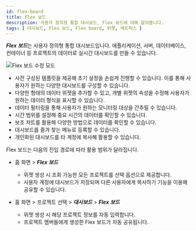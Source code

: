 ```yaml
---
id: flex-board
title: Flex 보드
description: 사용자 정의형 통합 대시보드, Flex 보드에 대해 알아봅니다.
tags: [ 대시보드, Flex 보드, Flex board, 위젯, 메트릭스 ]
---
```


***Flex 보드***는 사용자 정의형 통합 대시보드입니다. 애플리케이션, 서버, 데이터베이스, 컨테이너 등 프로젝트의 데이터로 실시간 대시보드를 만들 수 있습니다.

![Flex 보드 수정 모드](/img/flex-board-mod.png)

* 사전 구성된 템플릿을 제공해 초기 설정을 손쉽게 진행할 수 있습니다. 이를 통해 사용자가 원하는 다양한 대시보드를 구성할 수 있습니다.
* 다양한 형태의 데이터 위젯을 추가할 수 있고, 개별 위젯의 속성을 수정해 사용자가 원하는 데이터 형식을 표시할 수 있습니다.
* 데이터 필터링을 통해 사용자가 원하는 모니터링 대상을 간추릴 수 있습니다.
* 시간 범위를 설정해 중요 시간의 데이터를 확인할 수 있습니다.
* 보조 차트를 활용해 다양한 방법으로 데이터를 확인할 수 있습니다.
* 대시보드를 즐겨 찾는 메뉴로 등록할 수 있습니다.
* 개인화된 대시보드를 타 계정에 복사해 활용할 수 있습니다.

Flex 보드는 다음의 진입 경로에 따라 활용 범위가 달라집니다.

* 홈 화면 > ***Flex 보드***
  * 위젯 생성 시 조회 가능한 모든 프로젝트를 선택 옵션으로 제공합니다. 
  * 사용자 계정에 대시보드가 저장되며 다른 사용자에게 복사하기 기능을 이용해 공유할 수 있습니다.

* 홈 화면 > 프로젝트 선택 > ***대시보드*** > ***Flex 보드***
  * 위젯 생성 시 해당 프로젝트 정보를 자동 입력합니다.
  * 프로젝트 멤버들에게 생성한 Flex 보드가 자동 공유됩니다.
